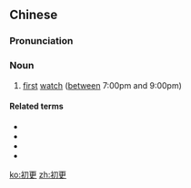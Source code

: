 ==Chinese==
{{zh-forms}}

===Pronunciation===
{{zh-pron
|m=chūgēng
|c=co1 gaang1
|cat=n
}}

===Noun===
{{zh-noun}}

# {{lb|zh|archaic}} [[first]] [[watch]] ([[between]] 7:00pm and 9:00pm)

====Related terms====
* {{zh-l|二更}}
* {{zh-l|三更}}
* {{zh-l|四更}}
* {{zh-l|五更}}

[[ko:初更]]
[[zh:初更]]